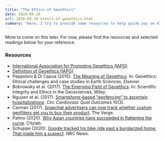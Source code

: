 ```yaml
---
title: "The Ethics of Geoethics"
date: 2020-09-28
url: 2020-09-28-ethics-of-geoethics.html
summary: "Here, I try to provide some resources to help guide you on discovering the world of geoethics and how it likely relates to the work you are doing."
---
```


More to come on this later.
For now, please find the resources and selected readings below for your reference.

### Resources

* [International Association for Promoting Geoethics (IAPG)](http://www.geoethics.org/)
* [Definition of Geoethics (IAPG)](http://www.geoethics.org/definition)
* Peppoloni & Di Capua (2015). [The Meaning of Geoethics](http://www.geoethics.org/articles-geoethics#comp-ijx091vi). In: Geoethics: Ethical challenges and case studies in Earth Sciences, Elsevier.
* Bobrowsky et al. (2017). [The Emerging Field of Geoethics](http://www.geoethics.org/articles-geoethics#comp-jjfx3jvm). In: Scientific Integrity and Ethics in the Geosciences, Wiley.
* Nguyen et al. (2017). [Smartphone-based "geofencing" to ascertain hospitalizations](https://dx.doi.org/10.1161/CIRCOUTCOMES.116.003326). *Circ Cardiovasc Qual Outcomes* 10(3).
* Carman (2017). [Snapchat advertisers can now track whether custom geofilters get you to buy their product](https://www.theverge.com/2017/4/13/15289178/snapchat-ad-tracking-snap-to-store-geofilters). The Verge.
* Patino (2020). [Why Asian countries have succeeded in flattening the curve](https://www.citylab.com/life/2020/03/coronavirus-stay-at-home-order-lockdown-social-distancing/608857/). Citylab.
* Schuppe (2020). [Google tracked his bike ride past a burglarized home. That made him a suspect](https://www.nbcnews.com/news/us-news/google-tracked-his-bike-ride-past-burglarized-home-made-him-n1151761). NBC News.

